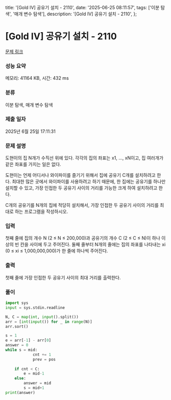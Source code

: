  title: '[Gold IV] 공유기 설치 - 2110',
  date: '2025-06-25 08:11:57',
  tags: ['이분 탐색', '매개 변수 탐색'],
  description: '[Gold IV] 공유기 설치 - 2110',
};

# [Gold IV] 공유기 설치 - 2110 

[문제 링크](https://www.acmicpc.net/problem/2110) 

### 성능 요약

메모리: 41164 KB, 시간: 432 ms

### 분류

이분 탐색, 매개 변수 탐색

### 제출 일자

2025년 6월 25일 17:11:31

### 문제 설명

도현이의 집 N개가 수직선 위에 있다. 각각의 집의 좌표는 x1, ..., xN이고, 집 여러개가 같은 좌표를 가지는 일은 없다.

도현이는 언제 어디서나 와이파이를 즐기기 위해서 집에 공유기 C개를 설치하려고 한다. 최대한 많은 곳에서 와이파이를 사용하려고 하기 때문에, 한 집에는 공유기를 하나만 설치할 수 있고, 가장 인접한 두 공유기 사이의 거리를 가능한 크게 하여 설치하려고 한다.

C개의 공유기를 N개의 집에 적당히 설치해서, 가장 인접한 두 공유기 사이의 거리를 최대로 하는 프로그램을 작성하시오.

### 입력 

 첫째 줄에 집의 개수 N (2 ≤ N ≤ 200,000)과 공유기의 개수 C (2 ≤ C ≤ N)이 하나 이상의 빈 칸을 사이에 두고 주어진다. 둘째 줄부터 N개의 줄에는 집의 좌표를 나타내는 xi (0 ≤ xi ≤ 1,000,000,000)가 한 줄에 하나씩 주어진다.

### 출력 

 첫째 줄에 가장 인접한 두 공유기 사이의 최대 거리를 출력한다.

### 풀이
```python
import sys
input = sys.stdin.readline

N, C = map(int, input().split())
arr = [int(input()) for _ in range(N)]
arr.sort()

s = 1
e = arr[-1] - arr[0]
answer = 0
while s = mid:
            cnt += 1
            prev = pos
    
    if cnt < C:
        e = mid-1
    else:
        answer = mid
        s = mid+1
print(answer)
```